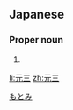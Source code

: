 ==Japanese==
{{ja-kanjitab|もと|み|yomi=kun}}

===Proper noun===
{{ja-pos|proper|もとみ}}

# {{given name|male|lang=ja}}

[[Category:Japanese male given names|もとみ]]

[[li:元三]]
[[zh:元三]]